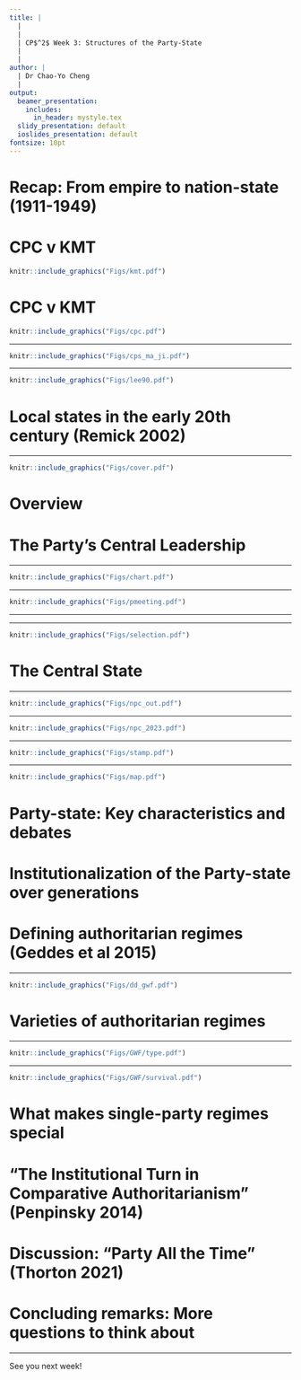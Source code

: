 ```yaml
---
title: |
  | 
  |
  | CP$^2$ Week 3: Structures of the Party-State
  |
  |
author: |
  | Dr Chao-Yo Cheng
  |
output:
  beamer_presentation:
    includes:
      in_header: mystyle.tex
  slidy_presentation: default
  ioslides_presentation: default
fontsize: 10pt
---
```


# Recap: From empire to nation-state (1911-1949)

\begin{itemize}
\small
  \item The transition from an empire (i.e., Qing) to a nation-state would require the central state authoity to establsh a compelling national identity with effective control over its territory
  \vspace{0.2cm}
  \item State building was challenging
  \vspace{0.1cm}
  \begin{itemize}
    \item Unruly subnational political forces (e.g., warlords under Beiyang govt and CPC under Nationalist govt)
    \item Competing revolutionary visions (i.e., CPC v KMT, see next slide)
    \item External threats and influence: Japan, the Soviet Union and USA 
  \end{itemize}
  \vspace{0.2cm}
  \item Nation building as unfinished business (to this day)
  \vspace{0.1cm}
  \begin{itemize}
    \item Taiwan as a Japanese colony
    \item Peripheral areas (Mongolia, Xinjiang and Tibet/Xizang)
  \end{itemize}
\end{itemize}

# CPC v KMT

\vspace{0.3cm}
```r
knitr::include_graphics("Figs/kmt.pdf")
```
\vspace{0.2cm}
\begin{itemize}
\small
  \item KMT started as a loose aliiance of anti-Qing rebel groups in the late 19th century; recreated in 1919 by Sun Yat-sen with the help from Moscow
  \item Chiang Kai-shek with his control over the Nationalist Army managed to become the leader of China through the "412 Incident" in 1927 and Northern Expedition between 1926 and 1928
  \item KMT remained fragmented (with some help of ideology)
\end{itemize}

# CPC v KMT

\vspace{0.3cm}
```r
knitr::include_graphics("Figs/cpc.pdf")
```
\vspace{0.2cm}
\begin{itemize}
\small
  \item CPC started as an urban Communist party in 1921; retreated to the countryside in 1927 to rebuild its support base
  \item Mao Zedong rose to lead the Party by defeating the faction in favor of following the "guidance" from Moscow during the Long March (1934-1935)
  \item Mao managed to build a coherent party through a serious of political movements in the 1940s
\end{itemize}

---

```r
knitr::include_graphics("Figs/cps_ma_ji.pdf")
```

---

\vspace{0.3cm}
```r
knitr::include_graphics("Figs/lee90.pdf")
```
\vspace{0.2cm}
\begin{center}
\scriptsize
\url{http://ark.cdlib.org/ark:/13030/ft9n39p3pc/}
\end{center}

# Local states in the early 20th century (Remick 2002)

\begin{itemize}
  \item Key idea(s): The behavior and capacity of local states vary significantly in China, as these two are shaped by central policy and local social contexts (history, limitations and ideology)
  \vspace{0.3cm}
  \item Some questions to consider:
  \vspace{0.1cm}
  \begin{itemize}
    \item What is a state and state "capacity?" How did Remick define it? Why is state-building an important question? Why did she and many scholars choose to focus on taxation and public finance?
    \item Why do we need to look central and local state-building as two distinctive and yet interrelated processes?
    \item She mentioned a couple of countries to put her argument in a comparative perspective. Why? Does it make sense to you? Any other cases you can think of?
  \end{itemize}
\end{itemize}

---

\begin{center}
\textbf{Week 3: Party-state Structures}
\end{center}
\vspace{0.3cm}
```r
knitr::include_graphics("Figs/cover.pdf")
```

# Overview

\begin{itemize}
  \item The Chinese Party-state: Key elements and characteristics
  \vspace{0.1cm}
  \begin{itemize}
    \item The central Party leadership
    \item The central state
    \item Presence of the Party in the state
  \end{itemize}
  \vspace{0.5cm}
  \item Institutionalization of the Chinese Party-state
  \vspace{0.5cm}
  \item Chinese Party-state in comparative perspective
\end{itemize}

# The Party's Central Leadership

\begin{itemize}
\small
  \item The highest decision-making body is the \textbf{Standing Committee} of the \textbf{Politburo}, headed by the \textbf{General Secretary}, under them there are
  \vspace{0.05cm}
  \begin{itemize}
    \item Central Party Offices: General, Organization (\textit{nomenklukla}), Propaganda (Publicity), United Front and Intl Liaison 
    \item Secretariat (i.e., secretary of individual Politburo SC members)
    \item Central Military Commission
    \item Central Commission for Discipline Inspection
    \item Leading Small Groups
  \end{itemize}
  \vspace{0.3cm}
  \item Politburo members, including the General Secretary, are chosen through "internal" elections
\end{itemize}

---

```r
knitr::include_graphics("Figs/chart.pdf")
```

---

```r
knitr::include_graphics("Figs/pmeeting.pdf")
```
\vspace{0.1cm}
\begin{center}
Politburo is the apex of the system
\end{center}

---

\begin{itemize}
  \item The delegates of the \textbf{National Party Congress}, which meets every five years, elect the \textbf{Central Committee}
  \vspace{0.5cm}
  \item The \textbf{General Secretary} is "elected" during the First Plenum (or \textbf{Plenary} session) of the \textbf{Central Committee}
  \vspace{0.5cm}
  \item The \textbf{General Secretary} was only confirmed the highest leader of China after 1992 under \textbf{Jiang Zemin}
  \vspace{0.5cm}
  \item The current post holder is \textbf{Xi Jinping}
\end{itemize}

---

```r
knitr::include_graphics("Figs/selection.pdf")
```
\vspace{0.2cm}
\begin{center}
The selection process illustrates the notion of "\textbf{democratic centralism}" ("more candidates than available seats" elections)
\end{center}

# The Central State

\begin{itemize}
  \item \textbf{Legislature}: National People's Congress (NPC)
  \vspace{0.1cm}
  \begin{itemize}
    \item Meets every year in Beijing
    \item Elects the \textbf{President} and ruling cadres of other state organs every five year
    \item Operates daily through the Standing Committee and Special Committees
    \item Provides descriptive representation of different social groups and parties
  \end{itemize}
  \vspace{0.3cm}
  \item \textbf{Executive}: The State Council
  \vspace{0.1cm}
  \begin{itemize}
    \item Headed by the \textbf{Premier} (or Prime Minister), appointed by the \textbf{President} and approved by NPC
    \item Operates through Ministries and different central commissions and Leading Small Groups
  \end{itemize}
\end{itemize}

---

```r
knitr::include_graphics("Figs/npc_out.pdf")
```

---

```r
knitr::include_graphics("Figs/npc_2023.pdf")
```
\vspace{0.1cm}
\begin{center}
The First Meeting of the 14th National People's Congress in March 2023
\end{center}

---

```r
knitr::include_graphics("Figs/stamp.pdf")
```

---

```r
knitr::include_graphics("Figs/map.pdf")
```

# Party-state: Key characteristics and debates

\begin{itemize}
\small
  \item Party-state helps to characterize the Party's ruling position in the Chinese political system
  \begin{itemize}
    \item \textbf{Party committee} is present in every government department and office
    \item The central Party offices "manage" and coordinate different functional government departments (e.g., Propaganda/Publicity and Ministry of Education)
    \item Leading Working Groups reported to the Party center
    \item Key Politburo members leaders also have posts in the government
    \item Key important offices are separately listed but actually the same one (e.g., Central Military Commission)
    \item Key Party and government offices work jointly despite being two different offices (e.g., Central Commission for Discipline Inspection and the Ministry of Supervision)
  \end{itemize}
  \item Scholars in China (and the Party) advocate to use the term "\textbf{Party-government}" to demonstrate the Party's extensive presence in the Chinese bureaucracy
\end{itemize}

# Institutionalization of the Party-state over generations

\begin{itemize}
  \item Political succession, developed by Deng Xiaoping and confirmed in the early 1990s
  \vspace{0.1cm}
  \begin{itemize}
    \item Term limit (except the President and Vice-President)
    \item Retirement age
    \item Successor-in-training
    \item Grandpa-designated successor
    \item Comprehensive takeover
  \vspace{0.3cm}
  \end{itemize}
  \item Collective leadership, established by Deng after the Cultural Revolution
\end{itemize}

# Defining authoritarian regimes (Geddes et al 2015)

\begin{columns}
  \column{0.5\linewidth}
  \begin{itemize}
  \small
  \item An executive achieved power through \textbf{undemocratic means} (anything other than direct, reasonably fair, competitive elections)
  \vspace{0.3cm}
  \item The government achieved power through democratic means, but subsequently \textbf{changed the formal or informal rules}
  \vspace{0.3cm}
  \item The \textbf{military} prevented parties that substantial numbers of citizens would be expected to vote for from competing and/or dictated important policy choices
  \end{itemize}
  \column{0.5\linewidth}
  \centering
  \hspace{0.2cm}
  \includegraphics[scale=0.4]{Figs/bg}
\end{columns}

---

```r
knitr::include_graphics("Figs/dd_gwf.pdf")
```
\vspace{0.1cm}
\begin{center}
\tiny
\url{https://sites.psu.edu/dictators/}
\end{center}

# Varieties of authoritarian regimes 

\begin{itemize}
  \item \textbf{Personalist}: Access to office and fruits of office depends on much more the discretion of an individual leader; not identical with \textbf{monarchy}
  \vspace{0.4cm}
  \item \textbf{Military}: A group of officers (e.g., junta) decides who will rule and exercise some influence on policy; carrying with the seeds of disintegration on their own while elites in other two types of regime have more incentives to cooperate with each other
  \vspace{0.4cm}
  \item \textbf{Single-party} (or hegemonic party): Access to political office and control over policy are dominated by one party, though other parties may legally exist and compete in elections
  \vspace{0.4cm}
  \item \textbf{Mixed} or hybrid
\end{itemize}

---

```r
knitr::include_graphics("Figs/GWF/type.pdf")
```
\vspace{0.1cm}
\begin{center}
\tiny
\url{https://sites.psu.edu/dictators/}
\end{center}

---

```r
knitr::include_graphics("Figs/GWF/survival.pdf")
```

# What makes single-party regimes special

\begin{itemize}
  \item Key to survival is to make sure elite cohesion through rents and economic success (especially in the case of China)
  \vspace{0.3cm}
  \item Single-party regimes favor internal and societal co-optation
  \vspace{0.1cm}
  \begin{itemize}
    \item Party holds organizational capacity to control the career paths of officials, organizes the distribution of benefits to supporters, and mobilizes citizens to show support for party leaders in other ways
    \item Party cadres simply want to hold their offices and tend to stand by to observe the winners of internal struggle
    \item Party has broad basis of popular support and has the institutional and organizational sources to stay responsive and co-opt for greater participation (Ghandi 2008)
  \end{itemize}
  \vspace{0.3cm}
  \item Caveat: Parties with weak external rival and easy rent access (e.g., the Philippines) tend to be divided and collapse (Smith 2005)
\end{itemize}

# "The Institutional Turn in Comparative Authoritarianism" (Penpinsky 2014)

\begin{itemize}
  \item Why institutions matter for authoritarian survival?
  \vspace{0.1cm}
  \begin{itemize}
    \item Institutions are constraints: Elections, parties and legislatures contain factional conflicts while regulating the mobilization of mass support
    \item Institutions are dictator's instruments: They do what their creators want them to do (e.g., co-optation and power distribution) and can be adjusted
  \end{itemize}
  \vspace{0.3cm}
  \item Why institutions are important for the study of comparative authoritarianism
  \vspace{0.1cm}
  \begin{itemize}
    \item Path dependence and increasing returns: Institutions reproduce the political and social order
    \item Institutions shed light on problems of redistribution and policy making that motivate regime behavior
  \end{itemize}
\end{itemize}

# Discussion: "Party All the Time" (Thorton 2021)

\vspace{0.2cm}
\begincols
  \begincol{.4\textwidth}
    \begin{figure}
    \centering
    \includegraphics[scale=0.6]{Figs/thornton_book}
    \end{figure}
  \endcol
  \begincol{.5\textwidth}
  \begin{itemize}
    \item What are some of the key differences between being a ruling party and a revolutionary party?
    \vspace{0.3cm}
    \item How does CCP manage to succeed both as a revolutionary before 1949 and as a ruling party after the PRC was established?
    \vspace{0.3cm}
    \item Why do many authoritarian leaders rule through the party? How do they build their parties?
    \vspace{0.3cm}
  \end{itemize}
  \endcol
\endcols

# Concluding remarks: More questions to think about

\begin{itemize}
  \item Institutional durability and (policy) changes in authoritarian regimes
  \vspace{0.5cm}
  \item One-party dominant regime (e.g., Japan and Italy) and hegemonic party regime (e.g., Mexico and China)
  \vspace{0.5cm}
  \item Domestic politics and foreign policy
\end{itemize}

---

\vspace{1cm}
See you next week!